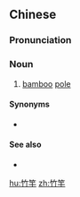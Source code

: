 ==Chinese==
{{zh-forms}}

===Pronunciation===
{{zh-pron
|m=zhúgān
|c=zuk1 gon1
|mn=qz:tiak-koaⁿ/tw,xm,zz:tek-koaⁿ
|cat=n
}}

===Noun===
{{zh-noun}}

# [[bamboo]] [[pole]]

====Synonyms====
* {{zh-l|竹篙}}

====See also====
* {{zh-l|竹升}}

[[hu:竹竿]]
[[zh:竹竿]]